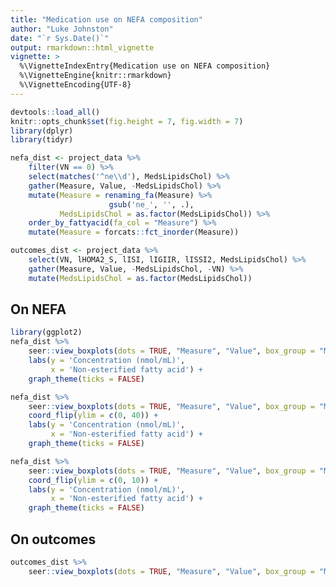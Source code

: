 ```yaml
---
title: "Medication use on NEFA composition"
author: "Luke Johnston"
date: "`r Sys.Date()`"
output: rmarkdown::html_vignette
vignette: >
  %\VignetteIndexEntry{Medication use on NEFA composition}
  %\VignetteEngine{knitr::rmarkdown}
  %\VignetteEncoding{UTF-8}
---
```


```r
devtools::load_all()
knitr::opts_chunk$set(fig.height = 7, fig.width = 7)
library(dplyr)
library(tidyr)

nefa_dist <- project_data %>%
    filter(VN == 0) %>%
    select(matches('^ne\\d'), MedsLipidsChol) %>%
    gather(Measure, Value, -MedsLipidsChol) %>%
    mutate(Measure = renaming_fa(Measure) %>%
                      gsub('ne_', '', .),
           MedsLipidsChol = as.factor(MedsLipidsChol)) %>%
    order_by_fattyacid(fa_col = "Measure") %>%
    mutate(Measure = forcats::fct_inorder(Measure))

outcomes_dist <- project_data %>% 
    select(VN, lHOMA2_S, lISI, lIGIIR, lISSI2, MedsLipidsChol) %>% 
    gather(Measure, Value, -MedsLipidsChol, -VN) %>% 
    mutate(MedsLipidsChol = as.factor(MedsLipidsChol))
```

## On NEFA

```r
library(ggplot2)
nefa_dist %>%
    seer::view_boxplots(dots = TRUE, "Measure", "Value", box_group = "MedsLipidsChol") +
    labs(y = 'Concentration (nmol/mL)',
         x = 'Non-esterified fatty acid') +
    graph_theme(ticks = FALSE)
```

```r
nefa_dist %>%
    seer::view_boxplots(dots = TRUE, "Measure", "Value", box_group = "MedsLipidsChol") +
    coord_flip(ylim = c(0, 40)) +
    labs(y = 'Concentration (nmol/mL)',
         x = 'Non-esterified fatty acid') +
    graph_theme(ticks = FALSE)
```

```r
nefa_dist %>%
    seer::view_boxplots(dots = TRUE, "Measure", "Value", box_group = "MedsLipidsChol") +
    coord_flip(ylim = c(0, 10)) +
    labs(y = 'Concentration (nmol/mL)',
         x = 'Non-esterified fatty acid') +
    graph_theme(ticks = FALSE)
```

## On outcomes

```r
outcomes_dist %>% 
    seer::view_boxplots(dots = TRUE, "Measure", "Value", box_group = "MedsLipidsChol")
```

